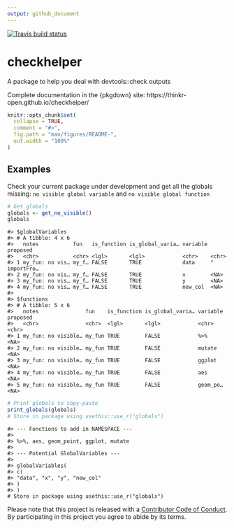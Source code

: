 ```yaml
---
output: github_document
---
```


<!-- README.md is generated from README.Rmd. Please edit that file -->

<!-- badges: start -->
[![Travis build status](https://travis-ci.org/ThinkR-open/checkhelper.svg?branch=master)](https://travis-ci.org/ThinkR-open/checkhelper)
<!-- badges: end -->
  
# checkhelper
A package to help you deal with devtools::check outputs

Complete documentation in the {pkgdown} site: https://thinkr-open.github.io/checkhelper/

```r
knitr::opts_chunk$set(
  collapse = TRUE,
  comment = "#>",
  fig.path = "man/figures/README-",
  out.width = "100%"
)
```

## Examples

Check your current package under development and get all the globals missing: `no visible global variable` and `no visible global function`


```r
# Get globals
globals <- get_no_visible()
globals
```
```
#> $globalVariables
#> # A tibble: 4 x 6
#>   notes           fun   is_function is_global_varia… variable proposed     
#>   <chr>           <chr> <lgl>       <lgl>            <chr>    <chr>        
#> 1 my_fun: no vis… my_f… FALSE       TRUE             data     "  importFro…
#> 2 my_fun: no vis… my_f… FALSE       TRUE             x        <NA>         
#> 3 my_fun: no vis… my_f… FALSE       TRUE             y        <NA>         
#> 4 my_fun: no vis… my_f… FALSE       TRUE             new_col  <NA>         
#> 
#> $functions
#> # A tibble: 5 x 6
#>   notes               fun    is_function is_global_varia… variable proposed
#>   <chr>               <chr>  <lgl>       <lgl>            <chr>    <chr>   
#> 1 my_fun: no visible… my_fun TRUE        FALSE            %>%      <NA>    
#> 2 my_fun: no visible… my_fun TRUE        FALSE            mutate   <NA>    
#> 3 my_fun: no visible… my_fun TRUE        FALSE            ggplot   <NA>    
#> 4 my_fun: no visible… my_fun TRUE        FALSE            aes      <NA>    
#> 5 my_fun: no visible… my_fun TRUE        FALSE            geom_po… <NA>
```

```r
# Print globals to copy-paste
print_globals(globals)
# Store in package using usethis::use_r("globals")
```

```
#> --- Fonctions to add in NAMESPACE ---
#> 
#> %>%, aes, geom_point, ggplot, mutate
#> 
#> --- Potential GlobalVariables ---
#> 
#> globalVariables(
#> c(
#> "data", "x", "y", "new_col"
#> )
#> )
# Store in package using usethis::use_r("globals")
```


  Please note that this project is released with a [Contributor Code of Conduct](CODE_OF_CONDUCT.md).
  By participating in this project you agree to abide by its terms.
